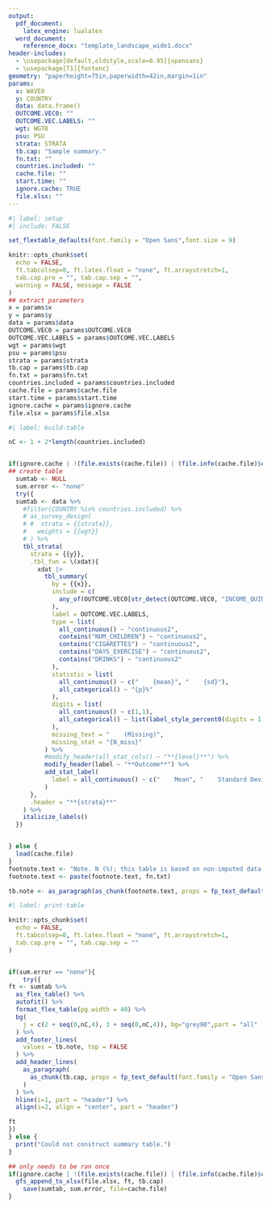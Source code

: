 ```yaml
---
output:
  pdf_document:
    latex_engine: lualatex
  word_document:
    reference_docx: "template_landscape_wide1.docx"
header-includes:
  - \usepackage[default,oldstyle,scale=0.95]{opensans}
  - \usepackage[T1]{fontenc}
geometry: "paperheight=75in,paperwidth=42in,margin=1in"
params: 
  x: WAVE0
  y: COUNTRY
  data: data.frame()
  OUTCOME.VEC0: ""
  OUTCOME.VEC.LABELS: ""
  wgt: WGT0
  psu: PSU
  strata: STRATA
  tb.cap: "Sample summary."
  fn.txt: ""
  countries.included: ""
  cache.file: ""
  start.time: ""
  ignore.cache: TRUE
  file.xlsx: ""
---
```


\pagestyle{empty}
\setmainfont{opensans}

```r
#| label: setup
#| include: FALSE

set_flextable_defaults(font.family = "Open Sans",font.size = 9)

knitr::opts_chunk$set(
  echo = FALSE,
  ft.tabcolsep=0, ft.latex.float = "none", ft.arraystretch=1,
  tab.cap.pre = "", tab.cap.sep = "",
  warning = FALSE, message = FALSE
)
## extract parameters
x = params$x
y = params$y
data = params$data
OUTCOME.VEC0 = params$OUTCOME.VEC0
OUTCOME.VEC.LABELS = params$OUTCOME.VEC.LABELS
wgt = params$wgt
psu = params$psu
strata = params$strata
tb.cap = params$tb.cap
fn.txt = params$fn.txt
countries.included = params$countries.included
cache.file = params$cache.file
start.time = params$start.time
ignore.cache = params$ignore.cache
file.xlsx = params$file.xlsx


```


```r
#| label: build-table

nC <- 1 + 2*length(countries.included)


if(ignore.cache | !(file.exists(cache.file)) | (file.info(cache.file)$ctime < start.time) ){
## create table
  sumtab <- NULL
  sum.error <- "none"
  try({
  sumtab <- data %>%
    #filter(COUNTRY %in% countries.included) %>%
    # as_survey_design(
    # #  strata = {{strata}},
    #   weights = {{wgt}}
    # ) %>%
    tbl_strata(
      strata = {{y}},
      .tbl_fun = \(xdat){
        xdat |>
          tbl_summary(
            by = {{x}},
            include = c(
              any_of(OUTCOME.VEC0[str_detect(OUTCOME.VEC0, "INCOME_QUINTILE", negate=TRUE)])
            ),
            label = OUTCOME.VEC.LABELS,
            type = list(
              all_continuous() ~ "continuous2",
              contains("NUM_CHILDREN") ~ "continuous2",
              contains("CIGARETTES") ~ "continuous2",
              contains("DAYS_EXERCISE") ~ "continuous2",
              contains("DRINKS") ~ "continuous2"
            ),
            statistic = list(
              all_continuous() ~ c("    {mean}", "    {sd}"),
              all_categorical() ~ "{p}%"
            ),
            digits = list(
              all_continuous() ~ c(1,1),
              all_categorical() ~ list(label_style_percent0(digits = 1))
            ),
            missing_text = "    (Missing)",
            missing_stat = "{N_miss}"
          ) %>%
          #modify_header(all_stat_cols() ~ "**{level}**") %>%
          modify_header(label ~ "**Outcome**") %>%
          add_stat_label(
            label = all_continuous() ~ c("    Mean", "    Standard Deviation")
          )
      },
      .header = "**{strata}**"
    ) %>%
    italicize_labels()
  })


} else {
  load(cache.file)
}
footnote.text <- "Note. N (%); this table is based on non-imputed data. Cumulative percentages for variables may not add up to 100% due to rounding."
footnote.text <- paste(footnote.text, fn.txt)

tb.note <- as_paragraph(as_chunk(footnote.text, props = fp_text_default(font.family = "Open Sans", font.size = 9)))

```



```r
#| label: print-table

knitr::opts_chunk$set(
  echo = FALSE,
  ft.tabcolsep=0, ft.latex.float = "none", ft.arraystretch=1,
  tab.cap.pre = "", tab.cap.sep = ""
)


if(sum.error == "none"){
    try({
ft <- sumtab %>%
  as_flex_table() %>%
  autofit() %>%
  format_flex_table(pg.width = 40) %>%
  bg(
    j = c(2 + seq(0,nC,4), 3 + seq(0,nC,4)), bg="grey90",part = "all"
  ) %>%
  add_footer_lines(
    values = tb.note, top = FALSE
  ) %>%
  add_header_lines(
    as_paragraph(
      as_chunk(tb.cap, props = fp_text_default(font.family = "Open Sans", font.size = 11))
    )
  ) %>%
  hline(i=1, part = "header") %>%
  align(i=2, align = "center", part = "header")

ft
})
} else {
  print("Could not construct summary table.")
}

## only needs to be ran once
if(ignore.cache | !(file.exists(cache.file)) | (file.info(cache.file)$ctime < start.time) ){
  gfs_append_to_xlsx(file.xlsx, ft, tb.cap)
    save(sumtab, sum.error, file=cache.file)
}
```
